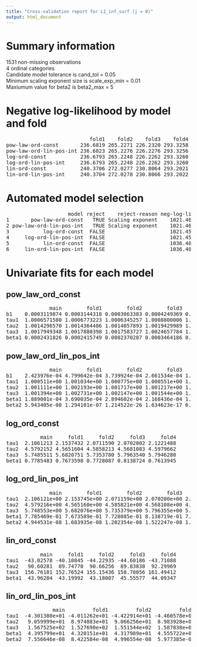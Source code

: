 ```yaml
---
title: "Cross-validation report for L1_inf_surf (j = 8)"
output: html_document
---
```

# Summary information
1531 non-missing observations  
4 ordinal categories  
Candidate model tolerance is cand_tol = 0.05  
Minimum scaling exponent size is scale_exp_min = 0.01  
Maxiumum value for beta2 is beta2_max = 5  

# Negative log-likelihood by model and fold
<pre>
                           fold1    fold2    fold3    fold4  
pow-law-ord-const       236.6819 265.2271 226.2320 293.3258  
pow-law-ord-lin-pos-int 236.6823 265.2276 226.2276 293.3256  
log-ord-const           236.6793 265.2248 226.2262 293.3260  
log-ord-lin-pos-int     236.6793 265.2248 226.2262 293.3260  
lin-ord-const           240.3706 272.0277 230.8064 293.2021  
lin-ord-lin-pos-int     240.3704 272.0278 230.8066 293.2022  
</pre>
# Automated model selection
<pre>
                    model reject    reject-reason neg-log-lik delta-neg-log-lik model-rank  
1       pow-law-ord-const   TRUE Scaling exponent    1021.467      1.061953e-02         NA  
2 pow-law-ord-lin-pos-int   TRUE Scaling exponent    1021.463      6.936214e-03         NA  
3           log-ord-const  FALSE                     1021.456      0.000000e+00          1  
4     log-ord-lin-pos-int  FALSE                     1021.456      3.349588e-05          2  
5           lin-ord-const  FALSE                     1036.407      1.495070e+01          3  
6     lin-ord-lin-pos-int  FALSE                     1036.407      1.495079e+01          4  
</pre>
# Univariate fits for each model
## pow_law_ord_const  
<pre>
              main        fold1        fold2        fold3        fold4  
b1    0.0003119874 0.0003144318 0.0003063383 0.0004249369 0.0002200820  
tau1  1.0006571580 1.0006773223 1.0006345257 1.0008800006 1.0004670823  
tau2  1.0014296570 1.0014364486 1.0014057893 1.0019429989 1.0010124355  
tau3  1.0017949348 1.0017880398 1.0017583727 1.0024657784 1.0012760297  
beta1 0.0002431826 0.0002415749 0.0002370287 0.0003464186 0.0001677161  
</pre>
## pow_law_ord_lin_pos_int  
<pre>
              main        fold1        fold2        fold3        fold4  
b1    2.423976e-04 4.799642e-04 3.739924e-04 2.661534e-04 1.975863e-04  
tau1  1.000511e+00 1.001034e+00 1.000775e+00 1.000551e+00 1.000419e+00  
tau2  1.001111e+00 1.002193e+00 1.001717e+00 1.001217e+00 1.000909e+00  
tau3  1.001394e+00 1.002731e+00 1.002147e+00 1.001544e+00 1.001146e+00  
beta1 1.889001e-04 3.690035e-04 2.894602e-04 2.168436e-04 1.505562e-04  
beta2 5.943405e-08 1.294101e-07 1.214522e-26 1.634623e-17 6.518426e-09  
</pre>
## log_ord_const  
<pre>
           main     fold1     fold2     fold3     fold4  
tau1  2.1061213 2.1537432 2.0711590 2.0702802 2.1221488  
tau2  4.5792152 4.5651604 4.5858213 4.5681083 4.5979662  
tau3  5.7485511 5.6820751 5.7353780 5.7963540 5.7946280  
beta1 0.7785483 0.7673598 0.7728087 0.8138724 0.7613945  
</pre>
## log_ord_lin_pos_int  
<pre>
              main        fold1        fold2        fold3        fold4  
tau1  2.106121e+00 2.153745e+00 2.071159e+00 2.070280e+00 2.122159e+00  
tau2  4.579216e+00 4.565160e+00 4.585821e+00 4.568108e+00 4.597966e+00  
tau3  5.748553e+00 5.682076e+00 5.735379e+00 5.796355e+00 5.794625e+00  
beta1 7.785469e-01 7.673589e-01 7.728085e-01 8.138719e-01 7.613923e-01  
beta2 4.944531e-08 1.683935e-08 1.202354e-08 1.522247e-08 1.973942e-08  
</pre>
## lin_ord_const  
<pre>
           main     fold1     fold2     fold3     fold4  
tau1  -43.02578 -40.10845 -44.22935 -44.60186 -43.71088  
tau2   90.60281  89.74770  90.66256  89.83838  92.29969  
tau3  156.76181 152.76524 155.15436 158.78056 161.49412  
beta1  43.96284  43.19992  43.18007  45.55577  44.09347  
</pre>
## lin_ord_lin_pos_int  
<pre>
               main         fold1         fold2         fold3         fold4  
tau1  -4.301380e+01 -4.011262e+01 -4.422914e+01 -4.460578e+01 -4.371183e+01  
tau2   9.059999e+01  8.974883e+01  9.066256e+01  8.983928e+01  9.229992e+01  
tau3   1.567525e+02  1.527690e+02  1.551544e+02  1.587838e+02  1.614953e+02  
beta1  4.395799e+01  4.320151e+01  4.317989e+01  4.555722e+01  4.409374e+01  
beta2  7.556646e-08  8.422584e-08  4.996554e-08  5.977385e-08  5.998781e-08  
</pre>

